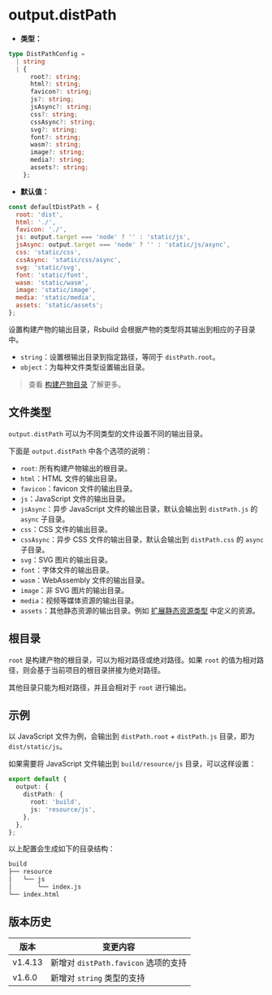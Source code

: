 # output.distPath

- **类型：**

```ts
type DistPathConfig =
  | string
  | {
      root?: string;
      html?: string;
      favicon?: string;
      js?: string;
      jsAsync?: string;
      css?: string;
      cssAsync?: string;
      svg?: string;
      font?: string;
      wasm?: string;
      image?: string;
      media?: string;
      assets?: string;
    };
```

- **默认值：**

```js
const defaultDistPath = {
  root: 'dist',
  html: './',
  favicon: './',
  js: output.target === 'node' ? '' : 'static/js',
  jsAsync: output.target === 'node' ? '' : 'static/js/async',
  css: 'static/css',
  cssAsync: 'static/css/async',
  svg: 'static/svg',
  font: 'static/font',
  wasm: 'static/wasm',
  image: 'static/image',
  media: 'static/media',
  assets: 'static/assets';
};
```

设置构建产物的输出目录，Rsbuild 会根据产物的类型将其输出到相应的子目录中。

- `string`：设置根输出目录到指定路径，等同于 `distPath.root`。
- `object`：为每种文件类型设置输出目录。

> 查看 [构建产物目录](/guide/basic/output-files) 了解更多。

## 文件类型

`output.distPath` 可以为不同类型的文件设置不同的输出目录。

下面是 `output.distPath` 中各个选项的说明：

- `root`: 所有构建产物输出的根目录。
- `html`：HTML 文件的输出目录。
- `favicon`：favicon 文件的输出目录。
- `js`：JavaScript 文件的输出目录。
- `jsAsync`：异步 JavaScript 文件的输出目录，默认会输出到 `distPath.js` 的 `async` 子目录。
- `css`：CSS 文件的输出目录。
- `cssAsync`：异步 CSS 文件的输出目录，默认会输出到 `distPath.css` 的 `async` 子目录。
- `svg`：SVG 图片的输出目录。
- `font`：字体文件的输出目录。
- `wasm`：WebAssembly 文件的输出目录。
- `image`：非 SVG 图片的输出目录。
- `media`：视频等媒体资源的输出目录。
- `assets`：其他静态资源的输出目录。例如 [扩展静态资源类型](/guide/basic/static-assets#扩展静态资源类型) 中定义的资源。

## 根目录

`root` 是构建产物的根目录，可以为相对路径或绝对路径。如果 `root` 的值为相对路径，则会基于当前项目的根目录拼接为绝对路径。

其他目录只能为相对路径，并且会相对于 `root` 进行输出。

## 示例

以 JavaScript 文件为例，会输出到 `distPath.root` + `distPath.js` 目录，即为 `dist/static/js`。

如果需要将 JavaScript 文件输出到 `build/resource/js` 目录，可以这样设置：

```ts title="rsbuild.config.ts"
export default {
  output: {
    distPath: {
      root: 'build',
      js: 'resource/js',
    },
  },
};
```

以上配置会生成如下的目录结构：

```bash
build
├── resource
│   └── js
│       └── index.js
└── index.html
```

## 版本历史

| 版本    | 变更内容                             |
| ------- | ------------------------------------ |
| v1.4.13 | 新增对 `distPath.favicon` 选项的支持 |
| v1.6.0  | 新增对 `string` 类型的支持           |
